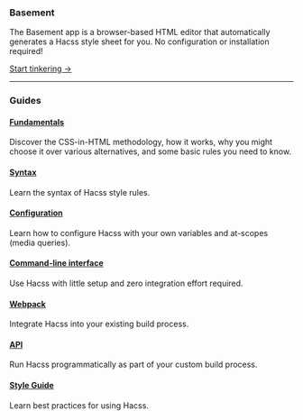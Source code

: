 
<Article title="Getting Started">

### Basement

The Basement app is a browser-based HTML editor that automatically generates a
Hacss style sheet for you. No configuration or installation required!

[Start tinkering →](https://basement.hacss.io)

-----

### Guides

#### [Fundamentals](/docs/fundamentals)

Discover the CSS-in-HTML methodology, how it works, why you might choose it over
various alternatives, and some basic rules you need to know.

#### [Syntax](/docs/syntax)
Learn the syntax of Hacss style rules.

#### [Configuration](/docs/configuration)

Learn how to configure Hacss with your own variables and at-scopes (media
queries).

#### [Command-line interface](/docs/cli)

Use Hacss with little setup and zero integration effort required.

#### [Webpack](/docs/webpack)

Integrate Hacss into your existing build process.

#### [API](/docs/api)

Run Hacss programmatically as part of your custom build process.

#### [Style Guide](/docs/style-guide)

Learn best practices for using Hacss.
 
</Article>
